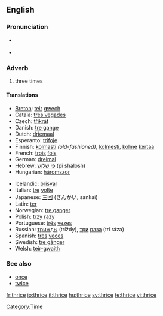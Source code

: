 ==English==

===Pronunciation===

* {{IPA|/θraɪs/}} {{SAMPA|/TraIs/}}
* {{audio|en-us-thrice.ogg|Audio (US)}}
*: {{Rhymes|aɪs}}

===Adverb===
{{en-adv|-}}

# {{dated|or|literary}} three times

====Translations====
{{trans-top|three times}}
* [[Breton]]: [[teir]] [[gwech]]
* Català: [[tres vegades]]
* Czech: [[třikrát]]
* Danish: [[tre gange]]
* Dutch: [[driemaal]]
* Esperanto: [[trifoje]]
* Finnish: [[kolmasti]] ''(old-fashioned)'', [[kolmesti]], [[kolme]] [[kerta]]a
* French: [[trois]] [[fois]]
* German: [[dreimal]]
* Hebrew: [[פי שלוש]] (pi shalosh)
* Hungarian: [[háromszor]]
{{trans-mid}}
* Icelandic: [[þrisvar]]
* Italian: [[tre]] [[volta#Italian|volte]]
* Japanese: [[三回]] (さんかい, sankai)
* Latin: [[ter]]
* Norwegian: [[tre ganger]]
* Polish: [[trzy razy]]
* Portuguese: [[três]] [[vez#Portuguese|vezes]]
* Russian: [[трижды]] (tríždy), [[три]] [[раз#Russian|раза]] (tri ráza)
* Spanish: [[tres]] [[vez#Spanish|veces]]
* Swedish: [[tre gånger]]
* Welsh: [[teir-gwaith]]
{{trans-bottom}}

===See also===
* [[once]]
* [[twice]]

[[Category:Time]]

[[fr:thrice]]
[[io:thrice]]
[[it:thrice]]
[[hu:thrice]]
[[sv:thrice]]
[[te:thrice]]
[[vi:thrice]]